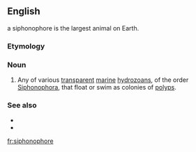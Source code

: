 ==English==
{{rfi}}a siphonophore is the largest animal on Earth.

===Etymology===
{{rfe}}

===Noun===
{{en-noun}}

# {{context|biology|lang=en}} Any of various [[transparent]] [[marine]] [[hydrozoan]]s, of the order [[Siphonophora]], that float or swim as colonies of [[polyp]]s.

===See also===
* {{pedia|Siphonophora}}
* {{specieslite|Siphonophora Eschscholtz}}

[[fr:siphonophore]]